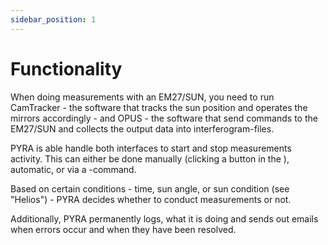 ```yaml
---
sidebar_position: 1
---
```



# Functionality

When doing measurements with an EM27/SUN, you need to run CamTracker - the software that tracks the sun position and operates the mirrors accordingly - and OPUS - the software that send commands to the EM27/SUN and collects the output data into interferogram-files.

PYRA is able handle both interfaces to start and stop measurements activity. This can either be done manually (clicking a button in the <Abbreviation short='GUI' />), automatic, or via a <Abbreviation short='CLI' />-command.

Based on certain conditions - time, sun angle, or sun condition (see "Helios") - PYRA decides whether to conduct measurements or not.

Additionally, PYRA permanently logs, what it is doing and sends out emails when errors occur and when they have been resolved.
